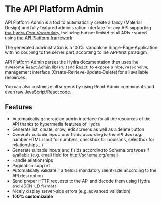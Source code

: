 # The API Platform Admin

API Platform Admin is a tool to automatically create a fancy (Material Design) and fully featured administration interface
for any API supporting [the Hydra Core Vocabulary](http://www.hydra-cg.com/), including but not limited to all APIs created
using [the API Platform framework](https://api-platform.com).

The generated administration is a 100% standalone Single-Page-Application with no coupling to the server part, according
to the API-first paradigm.

API Platform Admin parses the Hydra documentation then uses the awesome [React Admin](https://marmelab.com/react-admin/)
library (and [React](https://facebook.github.io/react/)) to expose a nice, responsive, management interface (Create-Retrieve-Update-Delete)
for all available resources.

You can also customize all screens by using React Admin components and even raw JavaScript/React code.

## Features

- Automatically generate an admin interface for all the resources of the API thanks to hypermedia features of Hydra
- Generate list, create, show, edit screens as well as a delete button
- Generate suitable inputs and fields according to the API doc (e.g. number HTML input for numbers, checkbox for booleans, selectbox for relationships...)
- Generate suitable inputs and fields according to Schema.org types if available (e.g. email field for http://schema.org/email)
- Handle relationships
- Pagination support
- Automatically validate if a field is mandatory client-side according to the API description
- Send proper HTTP requests to the API and decode them using Hydra and JSON-LD formats
- Nicely display server-side errors (e.g. advanced validation)
- **100% customizable**
